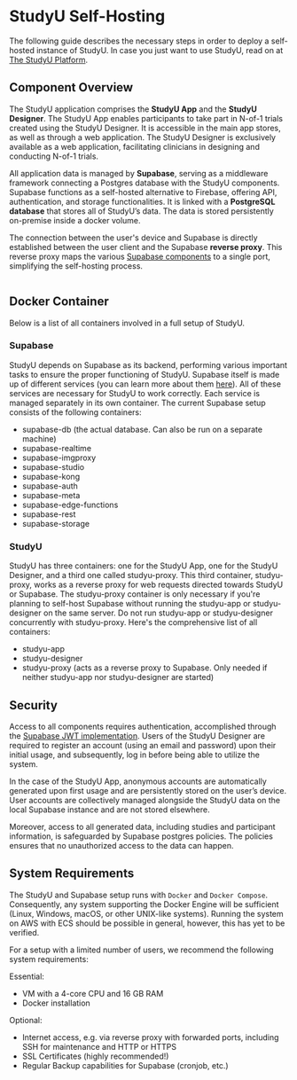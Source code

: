 
# StudyU Self-Hosting

The following guide describes the necessary steps in order to deploy a self-hosted instance
of StudyU. In case you just want to use StudyU, read on at [The StudyU Platform](/docs/basics/studyu-platform).

## Component Overview

The StudyU application comprises the **StudyU App** and the **StudyU Designer**. The StudyU App enables participants to
take part in N-of-1 trials created using the StudyU Designer. It is accessible in the main app stores, as well as
through a web application.
The StudyU Designer is exclusively available as a web application, facilitating clinicians in designing and conducting
N-of-1 trials.

All application data is managed by **Supabase**, serving as a middleware framework connecting a Postgres database with
the StudyU components. Supabase functions as a self-hosted alternative to Firebase, offering API, authentication, and
storage functionalities. It is linked with a **PostgreSQL database** that stores all of StudyU’s data. The data is
stored persistently on-premise inside a docker volume.

The connection between the user's device and Supabase is directly established between the user client and the Supabase
**reverse proxy**. This reverse proxy maps the various
[Supabase components](https://supabase.com/docs/guides/self-hosting) to a single port, simplifying the self-hosting
process.

<CaptionWrapper caption="Overview of the components used to self-host a dockerized StudyU instance">
<Image img={thumbnail} />
</CaptionWrapper>

## Docker Container

Below is a list of all containers involved in a full setup of StudyU.

### Supabase

StudyU depends on Supabase as its backend, performing various important tasks to ensure the proper functioning of StudyU.
Supabase itself is made up of different services (you can learn more about them
[here](https://supabase.com/docs/guides/self-hosting#architecture)). All of these services are necessary for StudyU to
work correctly. Each service is managed separately in its own container. The current Supabase setup consists of the
following containers:

- supabase-db (the actual database. Can also be run on a separate machine)
- supabase-realtime
- supabase-imgproxy
- supabase-studio
- supabase-kong
- supabase-auth
- supabase-meta
- supabase-edge-functions
- supabase-rest
- supabase-storage

### StudyU

StudyU has three containers: one for the StudyU App, one for the StudyU Designer, and a third one called studyu-proxy.
This third container, studyu-proxy, works as a reverse proxy for web requests directed towards StudyU or Supabase.
The studyu-proxy container is only necessary if you're planning to self-host Supabase without running the studyu-app
or studyu-designer on the same server. Do not run studyu-app or studyu-designer concurrently with studyu-proxy.
Here's the comprehensive list of all containers:

- studyu-app
- studyu-designer
- studyu-proxy (acts as a reverse proxy to Supabase. Only needed if neither studyu-app nor studyu-designer are started)

## Security

Access to all components requires authentication, accomplished through the
[Supabase JWT implementation](https://supabase.com/docs/learn/auth-deep-dive/auth-deep-dive-jwts). Users of the StudyU
Designer are required to register an account (using an email and password) upon their initial usage, and subsequently,
log in before being able to utilize the system.

In the case of the StudyU App, anonymous accounts are automatically generated upon first usage and are persistently
stored on the user’s device. User accounts are collectively managed alongside the StudyU data on the local Supabase
instance and are not stored elsewhere.

Moreover, access to all generated data, including studies and participant information, is safeguarded by Supabase
postgres policies. The policies ensures that no unauthorized access to the data can happen.

## System Requirements

The StudyU and Supabase setup runs with `Docker` and `Docker Compose`. Consequently, any system supporting the Docker
Engine will be sufficient (Linux, Windows, macOS, or other UNIX-like systems). Running the system on AWS with ECS should
be possible in general, however, this has yet to be verified.

For a setup with a limited number of users, we recommend the following system requirements:

Essential:

- VM with a 4-core CPU and 16 GB RAM
- Docker installation

Optional:

- Internet access, e.g. via reverse proxy with forwarded ports, including SSH for maintenance and HTTP or HTTPS
- SSL Certificates (highly recommended!)
- Regular Backup capabilities for Supabase (cronjob, etc.)
